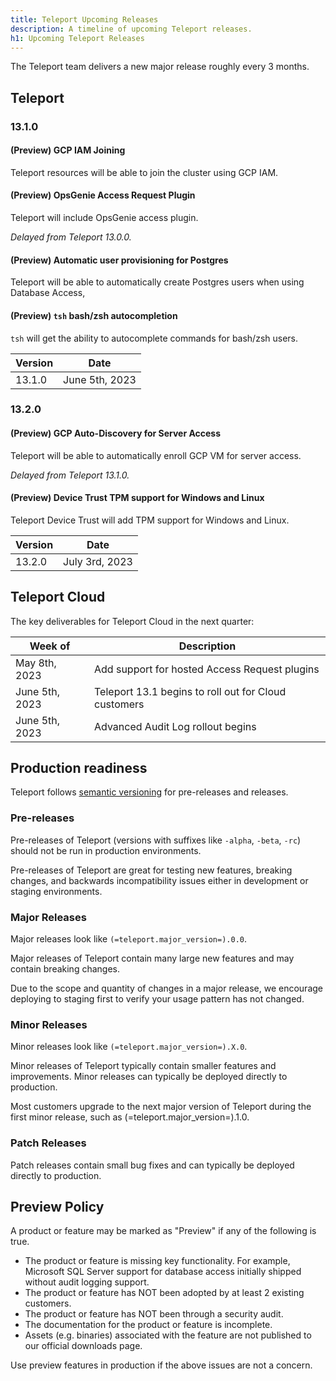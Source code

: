 ```yaml
---
title: Teleport Upcoming Releases
description: A timeline of upcoming Teleport releases.
h1: Upcoming Teleport Releases
---
```


The Teleport team delivers a new major release roughly every 3 months.

## Teleport

### 13.1.0

#### (Preview) GCP IAM Joining

Teleport resources will be able to join the cluster using GCP IAM.

#### (Preview) OpsGenie Access Request Plugin

Teleport will include OpsGenie access plugin.

*Delayed from Teleport 13.0.0.*

#### (Preview) Automatic user provisioning for Postgres

Teleport will be able to automatically create Postgres users when using Database Access,

#### (Preview) `tsh` bash/zsh autocompletion

`tsh` will get the ability to autocomplete commands for bash/zsh users.

| Version | Date           |
|---------|----------------|
| 13.1.0  | June 5th, 2023 |

### 13.2.0

#### (Preview) GCP Auto-Discovery for Server Access

Teleport will be able to automatically enroll GCP VM for server access.

*Delayed from Teleport 13.1.0.*

#### (Preview) Device Trust TPM support for Windows and Linux

Teleport Device Trust will add TPM support for Windows and Linux.

| Version | Date           |
|---------|----------------|
| 13.2.0  | July 3rd, 2023 |

## Teleport Cloud

The key deliverables for Teleport Cloud in the next quarter:

| Week of          | Description                                          |
|------------------|------------------------------------------------------|
| May 8th, 2023    | Add support for hosted Access Request plugins        |
| June 5th, 2023   | Teleport 13.1 begins to roll out for Cloud customers |
| June 5th, 2023   | Advanced Audit Log rollout begins                    |

## Production readiness

Teleport follows [semantic versioning](https://semver.org) for pre-releases and
releases.

### Pre-releases

Pre-releases of Teleport (versions with suffixes like `-alpha`, `-beta`, `-rc`)
should not be run in production environments.

Pre-releases of Teleport are great for testing new features, breaking changes,
and backwards incompatibility issues either in development or staging
environments.

### Major Releases

Major releases look like `(=teleport.major_version=).0.0`.

Major releases of Teleport contain many large new features and may contain
breaking changes.

Due to the scope and quantity of changes in a major release, we encourage
deploying to staging first to verify your usage pattern has not changed.

### Minor Releases

Minor releases look like `(=teleport.major_version=).X.0`.

Minor releases of Teleport typically contain smaller features and improvements.
Minor releases can typically be deployed directly to production.

Most customers upgrade to the next major version of Teleport during the first
minor release, such as (=teleport.major_version=).1.0.

### Patch Releases

Patch releases contain small bug fixes and can typically be deployed directly
to production.

## Preview Policy

A product or feature may be marked as "Preview" if any of the following is
true.

- The product or feature is missing key functionality. For example, Microsoft
  SQL Server support for database access initially shipped without audit
  logging support.
- The product or feature has NOT been adopted by at least 2 existing customers.
- The product or feature has NOT been through a security audit.
- The documentation for the product or feature is incomplete.
- Assets (e.g. binaries) associated with the feature are not published to our
  official downloads page.

Use preview features in production if the above issues are not a concern.
